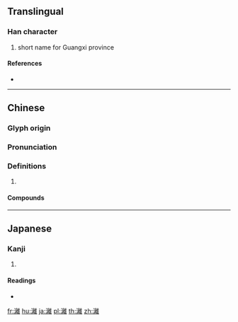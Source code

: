 {{character info/new}}
{{also|漓}}
==Translingual==

===Han character===
{{Han char|rn=85|rad=水|as=19|sn=22|four=30114|canj=EYBG|ids=⿰氵離}}

# short name for Guangxi province

====References====
* {{Han ref|kx=0663.170|dkj=18779|dj=1072.120|hdz=31793.100|uh=7055|ud=28757|bh=F6E8|bd=63208}}

----

==Chinese==
{{zh-forms}}

===Glyph origin===
{{Han etym}}

===Pronunciation===
{{zh-pron
|m=lí
|c=lei4
|mn=lî
|mn-t=li5
|w=3li
|mc=y
|oc=y
|cat=
}}

===Definitions===
{{zh-hanzi}}

# {{rfdef|zh}}

====Compounds====
{{zh-der|灕湘|灕江|灕然}}

----

==Japanese==

===Kanji===
{{ja-kanji|grade=|rs=水19}}

# {{defn|lang=ja|sort=水19}}

====Readings====
* {{ja-readings|on=[[り]] (ri)|kun=[[しみこむ]] (shimikomu)}}

[[fr:灕]]
[[hu:灕]]
[[ja:灕]]
[[pl:灕]]
[[th:灕]]
[[zh:灕]]